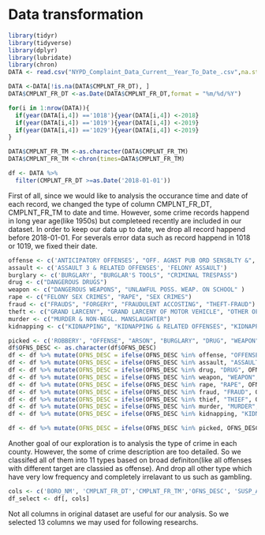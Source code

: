 # Data transformation


```r
library(tidyr)
library(tidyverse)
library(dplyr)
library(lubridate)
library(chron)
DATA <- read.csv("NYPD_Complaint_Data_Current__Year_To_Date_.csv",na.strings = "")

DATA <-DATA[!is.na(DATA$CMPLNT_FR_DT), ]
DATA$CMPLNT_FR_DT <-as.Date(DATA$CMPLNT_FR_DT,format = "%m/%d/%Y")

for(i in 1:nrow(DATA)){
  if(year(DATA[i,4]) =='1018'){year(DATA[i,4]) <-2018}
  if(year(DATA[i,4]) =='1019'){year(DATA[i,4]) <-2019}
  if(year(DATA[i,4]) =='1029'){year(DATA[i,4]) <-2019}
}

DATA$CMPLNT_FR_TM <-as.character(DATA$CMPLNT_FR_TM)
DATA$CMPLNT_FR_TM <-chron(times=DATA$CMPLNT_FR_TM)

df <- DATA %>%
  filter(CMPLNT_FR_DT >=as.Date('2018-01-01'))
```

First of all, since we would like to analysis the occurance time and date of each record, we changed the type of column CMPLNT_FR_DT, CMPLNT_FR_TM to date and time. However, some crime records happend in long year age(like 1950s) but completeed recently are included in our dataset. In order to keep our data up to date, we drop all record happend before 2018-01-01. For severals error data such as record happend in 1018 or 1019, we fixed their date.

```r
offense <- c('ANTICIPATORY OFFENSES', "OFF. AGNST PUB ORD SENSBLTY &", "OFFENSES AGAINST MARRIAGE UNCL", "OFFENSES AGAINST PUBLIC ADMINI", "OFFENSES AGAINST PUBLIC SAFETY", "OFFENSES AGAINST THE PERSON", "OFFENSES INVOLVING FRAUD", "OFFENSES RELATED TO CHILDREN", "OTHER OFFENSES RELATED TO THEF","HARASSMENT 2")
assault <- c('ASSAULT 3 & RELATED OFFENSES', 'FELONY ASSAULT')
burglary <- c('BURGLARY', "BURGLAR'S TOOLS", "CRIMINAL TRESPASS")
drug <- c("DANGEROUS DRUGS")
weapon <- c("DANGEROUS WEAPONS", "UNLAWFUL POSS. WEAP. ON SCHOOL" )
rape <- c("FELONY SEX CRIMES", "RAPE", "SEX CRIMES")
fraud <- c("FRAUDS", "FORGERY", "FRAUDULENT ACCOSTING", "THEFT-FRAUD")
theft <- c("GRAND LARCENY", "GRAND LARCENY OF MOTOR VEHICLE", "OTHER OFFENSES RELATED TO THEF", "PETIT LARCENY", "PETIT LARCENY OF MOTOR VEHICLE", "POSSESSION OF STOLEN PROPERTY", "THEFT OF SERVICES")
murder <- c("MURDER & NON-NEGL. MANSLAUGHTER")
kidnapping <- c("KIDNAPPING", "KIDNAPPING & RELATED OFFENSES", "KIDNAPPING AND RELATED OFFENSES")

picked <- c('ROBBERY', "OFFENSE", "ARSON", "BURGLARY", "DRUG", "WEAPON", "RAPE", "FRAUD", "THIEF", "MURDER", "KIDNAPPING")
df$OFNS_DESC <- as.character(df$OFNS_DESC)
df <- df %>% mutate(OFNS_DESC = ifelse(OFNS_DESC %in% offense, "OFFENSE", OFNS_DESC))
df <- df %>% mutate(OFNS_DESC = ifelse(OFNS_DESC %in% assault, "ASSAULT", OFNS_DESC))
df <- df %>% mutate(OFNS_DESC = ifelse(OFNS_DESC %in% drug, "DRUG", OFNS_DESC))
df <- df %>% mutate(OFNS_DESC = ifelse(OFNS_DESC %in% weapon, "WEAPON", OFNS_DESC))
df <- df %>% mutate(OFNS_DESC = ifelse(OFNS_DESC %in% rape, "RAPE", OFNS_DESC))
df <- df %>% mutate(OFNS_DESC = ifelse(OFNS_DESC %in% fraud, "FRAUD", OFNS_DESC))
df <- df %>% mutate(OFNS_DESC = ifelse(OFNS_DESC %in% thief, "THIEF", OFNS_DESC))
df <- df %>% mutate(OFNS_DESC = ifelse(OFNS_DESC %in% murder, "MURDER", OFNS_DESC))
df <- df %>% mutate(OFNS_DESC = ifelse(OFNS_DESC %in% kidnapping, "KIDNAPPING", OFNS_DESC))

df <- df %>% mutate(OFNS_DESC = ifelse(OFNS_DESC %in% picked, OFNS_DESC, NA)) %>% drop_na(OFNS_DESC)
```
Another goal of our exploration is to analysis the type of crime in each county. However, the some of crime description are too detailed. So we classifed all of them into 11 types based on broad definiton(like all offenses with different target are classied as offense). And drop all other type which have very low frequency and completely irrelavant to us such as gambling.
```r
cols <- c('BORO_NM', 'CMPLNT_FR_DT','CMPLNT_FR_TM','OFNS_DESC', 'SUSP_AGE_GROUP', 'PREM_TYP_DESC', 'SUSP_SEX', 'SUSP_RACE', 'VIC_AGE_GROUP', 'VIC_RACE', 'VIC_SEX', 'Latitude', 'Longitude')
df_select <- df[, cols]
```
Not all columns in original dataset are useful for our analysis. So we selected 13 columns we may used for following researchs.